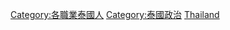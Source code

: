 {{Catnav|頁面分類|各種主題的頁面分類|按國家分類|各國政治|泰國政治}}
{{Catnav|頁面分類|各種主題的頁面分類|按國家分類|各國人物|泰國人}}
{{Catnav|頁面分類|各種主題的頁面分類|按國家分類|各國人物|各國政治人物}}
{{Catnav|頁面分類|人类社会|政治|政治人物|各國政治人物}}
{{Catnav|頁面分類|人类社会|政治|各國政治|泰國政治}}
{{Catnav|頁面分類|人类社会|人物|各國人物|泰國人}}
{{Catnav|頁面分類|人类社会|人物|各國人物|各國政治人物}}
{{Catnav|頁面分類|人物|各國人物|泰國人}}
{{Catnav|頁面分類|人物|各職業人物|政治人物|各國政治人物}}
{{Commons category|Politicians of Thailand}}

[[Category:各職業泰國人|Category:各職業泰國人]]
[[Category:泰國政治|Category:泰國政治]]
[[Category:亚洲各国政治人物|Thailand]]